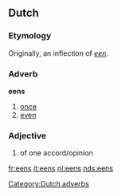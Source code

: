 ==Dutch==
===Etymology===
Originally, an inflection of ''[[een]]''.

===Adverb===
'''eens'''
# [[once]]
# [[even]]

===Adjective===
{{infl|nl|adjective}}
# of one accord/opinion

[[Category:Dutch adverbs]]

[[fr:eens]]
[[it:eens]]
[[nl:eens]]
[[nds:eens]]